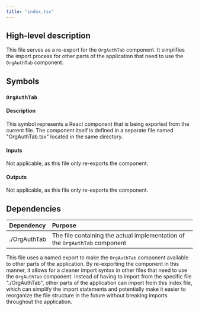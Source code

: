 ```yaml
---
title: "index.tsx"
---
```


## High-level description
This file serves as a re-export for the `OrgAuthTab` component. It simplifies the import process for other parts of the application that need to use the `OrgAuthTab` component.

## Symbols

### `OrgAuthTab`
#### Description
This symbol represents a React component that is being exported from the current file. The component itself is defined in a separate file named "OrgAuthTab.tsx" located in the same directory.

#### Inputs
Not applicable, as this file only re-exports the component.

#### Outputs
Not applicable, as this file only re-exports the component.

## Dependencies
| Dependency | Purpose |
|:-----------|:--------|
| ./OrgAuthTab | The file containing the actual implementation of the `OrgAuthTab` component |

This file uses a named export to make the `OrgAuthTab` component available to other parts of the application. By re-exporting the component in this manner, it allows for a cleaner import syntax in other files that need to use the `OrgAuthTab` component. Instead of having to import from the specific file "./OrgAuthTab", other parts of the application can import from this index file, which can simplify the import statements and potentially make it easier to reorganize the file structure in the future without breaking imports throughout the application.